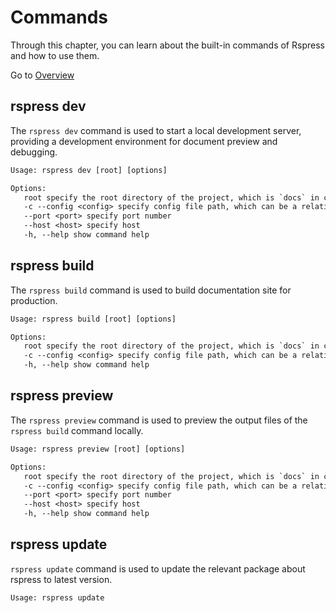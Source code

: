# Commands

Through this chapter, you can learn about the built-in commands of Rspress and how to use them.

Go to [Overview](./index.mdx)

## rspress dev

The `rspress dev` command is used to start a local development server, providing a development environment for document preview and debugging.

```txt
Usage: rspress dev [root] [options]

Options:
   root specify the root directory of the project, which is `docs` in current directory by default, Optional
   -c --config <config> specify config file path, which can be a relative path or an absolute path
   --port <port> specify port number
   --host <host> specify host
   -h, --help show command help
```

## rspress build

The `rspress build` command is used to build documentation site for production.

```txt
Usage: rspress build [root] [options]

Options:
   root specify the root directory of the project, which is `docs` in current directory by default, Optional
   -c --config <config> specify config file path, which can be a relative path or an absolute path
   -h, --help show command help
```

## rspress preview

The `rspress preview` command is used to preview the output files of the `rspress build` command locally.

```txt
Usage: rspress preview [root] [options]

Options:
   root specify the root directory of the project, which is `docs` in current directory by default, Optional
   -c --config <config> specify config file path, which can be a relative path or an absolute path
   --port <port> specify port number
   --host <host> specify host
   -h, --help show command help
```

## rspress update

`rspress update` command is used to update the relevant package about rspress to latest version.

```bash
Usage: rspress update
```
